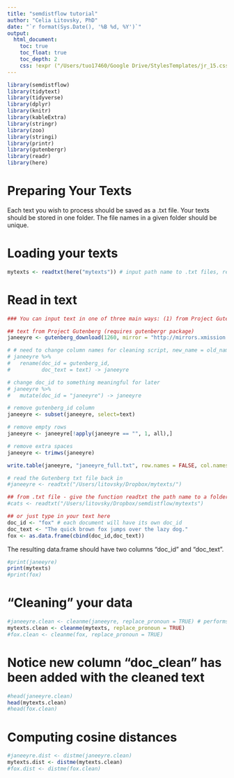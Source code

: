 ```yaml
---
title: "semdistflow tutorial"
author: "Celia Litovsky, PhD"
date: "`r format(Sys.Date(), '%B %d, %Y')`"
output:
  html_document:
    toc: true
    toc_float: true
    toc_depth: 2
    css: !expr ("/Users/tuo17460/Google Drive/StylesTemplates/jr_15.css")
---
```


```r
library(semdistflow)
library(tidytext)
library(tidyverse)
library(dplyr)
library(knitr)
library(kableExtra)
library(stringr)
library(zoo)
library(stringi)
library(printr)
library(gutenbergr)
library(readr)
library(here)
```

# Preparing Your Texts

Each text you wish to process should be saved as a .txt file. Your texts should be stored in one folder. The file names in a given folder should be unique. 

# Loading your texts
```r
mytexts <- readtxt(here("mytexts")) # input path name to .txt files, read in files
```

# Read in text
```r
### You can input text in one of three main ways: (1) from Project Gutenberg, (2), from .txt file(s), or  (3) from directly typing it in

## text from Project Gutenberg (requires gutenbergr package)
janeeyre <- gutenberg_download(1260, mirror = "http://mirrors.xmission.com/gutenberg/")

# # need to change column names for cleaning script, new_name = old_name
# janeeyre %>%
#   rename(doc_id = gutenberg_id,
#          doc_text = text) -> janeeyre

# change doc_id to something meaningful for later
# janeeyre %>%
#   mutate(doc_id = "janeeyre") -> janeeyre

# remove gutenberg_id column
janeeyre <- subset(janeeyre, select=text)

# remove empty rows
janeeyre <- janeeyre[!apply(janeeyre == "", 1, all),]

# remove extra spaces
janeeyre <- trimws(janeeyre)

write.table(janeeyre, "janeeyre_full.txt", row.names = FALSE, col.names = FALSE)

# read the Gutenberg txt file back in
#janeeyre <- readtxt("/Users/litovsky/Dropbox/mytexts/")

## from .txt file - give the function readtxt the path name to a folder
#cats <- readtxt("/Users/litovsky/Dropbox/semdistflow/mytexts")

## or just type in your text here
doc_id <- "fox" # each document will have its own doc_id
doc_text <- "The quick brown fox jumps over the lazy dog."
fox <- as.data.frame(cbind(doc_id,doc_text))
```

The resulting data.frame should have two columns "doc_id" and "doc_text". 
```r
#print(janeeyre)
print(mytexts)
#print(fox)
```

# "Cleaning" your data 
```r
#janeeyre.clean <- cleanme(janeeyre, replace_pronoun = TRUE) # performs all cleaning functions on the texts in mytexts. replace_pronoun = TRUE changes pronouns to simple antecedent (e.g., he -> person). replace_pronoun = FALSE keeps pronouns as-is
mytexts.clean <- cleanme(mytexts, replace_pronoun = TRUE)
#fox.clean <- cleanme(fox, replace_pronoun = TRUE)
```

# Notice new column "doc_clean" has been added with the cleaned text

```r
#head(janeeyre.clean)
head(mytexts.clean)
#head(fox.clean)
```

# Computing cosine distances
```r
#janeeyre.dist <- distme(janeeyre.clean)
mytexts.dist <- distme(mytexts.clean)
#fox.dist <- distme(fox.clean)
```

